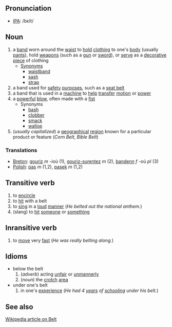 ==Pronunciation==
*[[IPA]]: /bεlt/

==Noun==
# a [[band]] worn around the [[waist]] to [[hold]] [[clothing]] to one's [[body]] (usually [[pants]]), hold [[weapon]]s (such as a [[gun]] or [[sword]]), or [[serve]] as a [[decorative]] [[piece]] of clothing
#* [[Synonym]]s
#** [[waistband]]
#** [[sash]]
#** [[strap]]
# a band used for [[safety]] [[purpose]]s, such as a [[seat belt]]
# a band that is used in a [[machine]] to [[help]] [[transfer]] [[motion]] or [[power]]
# a [[powerful]] [[blow]], often made with a [[fist]]
#* Synonyms
#** [[bash]]
#** [[clobber]]
#** [[smack]]
#** [[wallop]]
# (''usually capitalized'') a [[geographical]] [[region]] known for a particular product or feature (''Corn Belt'', ''Bible Belt'')

===Translations===
*[[Breton]]: [[gouriz]] ''m'' -ioù (1), [[gouriz-surentez]] ''m'' (2), [[bandenn]] ''f'' -où ''pl'' (3)
*[[Polish]]: [[pas]] ''m'' (1,2), [[pasek]] ''m'' (1,2)

==Transitive verb==
# to [[encircle]]
# to [[hit]] with a belt
# to [[sing]] in a [[loud]] [[manner]] (''He belted out the national anthem.'')
# (slang) to [[hit]] [[someone]] or [[something]]

==Inransitive verb==
# to [[move]] very [[fast]] (''He was really belting along.'')

==Idioms==
* below the belt
*# (''adverb'') acting [[unfair]] or [[unmannerly]]
*# (''noun'') the [[crotch]] [[area]]
* under one's belt
*# in one's [[experience]] (''He had 4 [[year]]s of [[school]]ing under his belt.'')

==See also==
[http://en.wikipedia.org/wiki/Belt Wikipedia article on Belt]